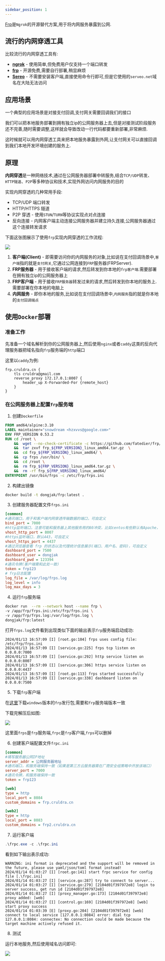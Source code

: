 ```yaml
---
sidebar_position: 1
---
```


[Frp](https://github.com/fatedier/frp)是`Ngrok`的开源替代方案,用于将内网服务暴露到公网.


## 流行的内网穿透工具

比较流行的内网穿透工具有:

- [**ngrok**](https://ngrok.com/) - 使用简单,但免费用户仅支持一个端口转发
- [**frp**](https://github.com/fatedier/frp) - 开源免费,需要自行部署,稍显麻烦
- [**Sereo**](https://serveo.net/) - 不需要安装客户端,直接使用命令行即可,但是它使用的`serveo.net`域名在大陆无法访问

## 应用场景

一个典型的应用场景是对接支付回调,支付网关需要回调我们的接口

我们可以把本地服务部署到拥有独立ip的公网服务器上去,但是对接测试阶段服务还不完善,随时需要调整,这样就会导致改动一行代码都要重新部署,非常麻烦.

这时候就可以用内网穿透工具来把本地服务暴露到外网,让支付网关可以直接回调到我们本地开发环境创建的服务上.


## 原理

**内网穿透**是一种网络技术,通过在公网服务器部署中转服务,结合`TCP/UDP`转发、`HTTP隧道`、`P2P`等多种协议和技术,实现外网访问内网服务的目的

实现内网穿透的几种常用手段:

- TCP/UDP 端口转发
- HTTP/HTTPS 隧道
- P2P 穿透 - 使用`STUN`/`TURN`等协议实现点对点连接
- 反向连接 - 内网客户端主动连接公网服务器并建立持久连接,公网服务器通过这个连接转发请求

下面这张图展示了使用`frp`实现内网穿透的工作流程:

![](https://cdn.jsdelivr.net/gh/hhypygy/images@master/20240113/frp%E5%B7%A5%E4%BD%9C%E6%B5%81%E7%A8%8B.5aromnx55000.svg)


1. **客户端(Client)** - 即需要访问你的内网服务的对象,比如说在支付回调场景中,`客户端`指的就是`支付网关`,它通过公网连接到`FRP`服务器(FRPServer).
2. **FRP服务器** - 用于接收客户端的请求,然后转发到你本地的`frp客户端`.需要部署在拥有独立ip的公网服务器上
3. **FRP客户端** - 用于接收`FRP服务器`转发过来的请求,然后转发到你本地的服务上.需要部署在你本地的电脑上
4. **内网服务** - 即你本地的服务,比如说在支付回调场景中,`内网服务`指的就是你本地的`支付回调端点`


## 使用`Docker`部署

### 准备工作

先准备一个域名解析到你的公网服务器上,然后使用`nginx`或者`caddy`这类的反向代理服务器把域名指向`frp`服务端的`http`端口

这里以`caddy`为例:

```nginx
frp.cruldra.cn {
	tls cruldra@gmail.com
	reverse_proxy 172.17.0.1:8007 {
		header_up X-Forwarded-For {remote_host}
	}
}

```

### 在公网服务器上配置`frp`服务端

1. 创建`Dockerfile`

```dockerfile
FROM amd64/alpine:3.10
LABEL maintainer="snowdream <hzxvvs@google.com>"
ENV FRP_VERSION 0.53.2
RUN cd /root \
    &&  wget --no-check-certificate -c https://github.com/fatedier/frp/releases/download/v${FRP_VERSION}/frp_${FRP_VERSION}_linux_amd64.tar.gz \
    &&  tar zxvf frp_${FRP_VERSION}_linux_amd64.tar.gz  \
    &&  cd frp_${FRP_VERSION}_linux_amd64/ \
    &&  cp frps /usr/bin/ \
    &&  cd /root \
    &&  rm frp_${FRP_VERSION}_linux_amd64.tar.gz \
    &&  rm -rf frp_${FRP_VERSION}_linux_amd64/
ENTRYPOINT /usr/bin/frps -c /etc/frp/frps.ini
```

2. 构建出镜像

```bash
docker build -t dongjak/frp:latest .
```

3. 创建服务器配置文件`frps.ini`

```ini
[common]
#通讯端口，用于和客户端内网穿透传输数据的端口，可自定义
bind_port = 7000
#http监听端口，注意可能和服务器上其他服务用的80冲突，比如centos有些默认有Apache，默认80，可自定义
vhost_http_port = 8007
#https监听端口，默认443，可自定义
vhost_https_port = 4437
#通过浏览器查看 frp 的状态以及代理统计信息展示(端口、用户名、密码)，可自定义
dashboard_port = 7500
dashboard_user = dongjak
dashboard_pwd = 123394
#通讯令牌(客户端需和此处一致)
token = frp123
# frp日志配置
log_file = /var/log/frps.log
log_level = info
log_max_days = 3
```

4. 运行`frp`服务端

```bash
docker run  --rm --network host --name frp \
-v /app/frp/frps.ini:/etc/frp/frps.ini \
-v /app/frp/frps.log:/var/log/frps.log \
dongjak/frp:latest
```

打开`frps.log`文件看到出现类似下面的输出表示`frp`服务端启动成功:

```text
2024/01/13 16:57:09 [I] [root.go:104] frps uses config file: /etc/frp/frps.ini
2024/01/13 16:57:09 [I] [service.go:225] frps tcp listen on 0.0.0.0:7000
2024/01/13 16:57:09 [I] [service.go:292] http service listen on 0.0.0.0:8007
2024/01/13 16:57:09 [I] [service.go:306] https service listen on 0.0.0.0:4437
2024/01/13 16:57:09 [I] [root.go:113] frps started successfully
2024/01/13 16:57:09 [I] [service.go:338] dashboard listen on 0.0.0.0:7500
```

5. 下载`frp`客户端

在[这里](https://github.com/fatedier/frp/releases/tag/v0.53.2)下载`windows`版本的`frp`发行包,需要和`frp`服务端版本一致

下载完解压后如图:

![](https://cdn.jsdelivr.net/gh/hhypygy/images@master/20240114/image.5a58fqdrk940.png)

这里面`frps`是`frp`服务端,`frpc`是`frp`客户端,`frps`可以删掉

6. 创建客户端配置文件`frpc.ini`

```ini
[common]
#填写服务器公网IP地址
server_addr = 公网服务器地址
#通讯端口，和服务端保持一致（如果是第三方云服务器需在厂商安全组策略中开放该端口）
server_port = 7000
#通讯令牌，和服务端保持一致
token = frp123

[web]
type = http
local_port = 8084
custom_domains = frp.cruldra.cn

[web2]
type = http
local_port = 8083
custom_domains = frp2.cruldra.cn
```

7. 运行客户端

```powershell
.\frpc.exe -c .\frpc.ini
```

看到如下输出表示成功:

```text
WARNING: ini format is deprecated and the support will be removed in the future, please use yaml/json/toml format instead!
2024/01/14 01:03:27 [I] [root.go:141] start frpc service for config file [.\frpc.ini]
2024/01/14 01:03:27 [I] [service.go:287] try to connect to server...
2024/01/14 01:03:27 [I] [service.go:279] [2104d01f397972e8] login to server success, get run id [2104d01f397972e8]
2024/01/14 01:03:27 [I] [proxy_manager.go:173] [2104d01f397972e8] proxy added: [web]
2024/01/14 01:03:27 [I] [control.go:169] [2104d01f397972e8] [web] start proxy success
2024/01/14 01:03:39 [E] [proxy.go:204] [2104d01f397972e8] [web] connect to local service [127.0.0.1:8084] error: dial tcp 127.0.0.1:8084: connectex: No connection could be made because the target machine actively refused it.
```

8. 测试

运行本地服务,然后使用域名访问即可:

![](https://cdn.jsdelivr.net/gh/hhypygy/images@master/20240114/image.1jbg8uo7ja1s.png)
